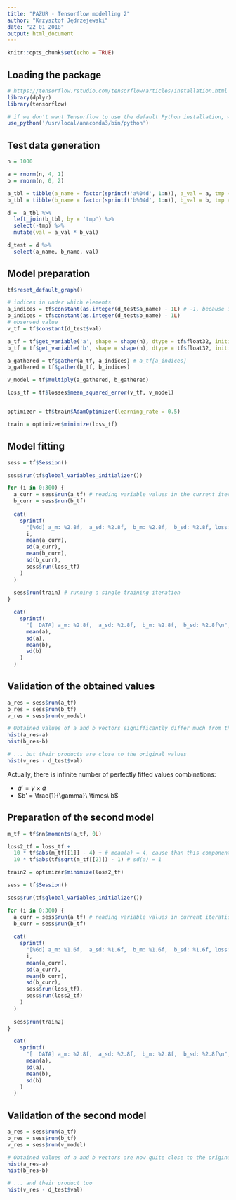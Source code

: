 ```yaml
---
title: "PAZUR - Tensorflow modelling 2"
author: "Krzysztof Jędrzejewski"
date: "22 01 2018"
output: html_document
---
```


```r
knitr::opts_chunk$set(echo = TRUE)
```

## Loading the package

```r
# https://tensorflow.rstudio.com/tensorflow/articles/installation.html
library(dplyr)
library(tensorflow)

# if we don't want Tensorflow to use the default Python installation, we need to specify exact location
use_python('/usr/local/anaconda3/bin/python')
```

## Test data generation

```r
n = 1000

a = rnorm(n, 4, 1)
b = rnorm(n, 0, 2)

a_tbl = tibble(a_name = factor(sprintf('a%04d', 1:n)), a_val = a, tmp = 1)
b_tbl = tibble(b_name = factor(sprintf('b%04d', 1:n)), b_val = b, tmp = 1)

d =  a_tbl %>%
  left_join(b_tbl, by = 'tmp') %>%
  select(-tmp) %>%
  mutate(val = a_val * b_val)

d_test = d %>%
  select(a_name, b_name, val)
```


## Model preparation

```r
tf$reset_default_graph()

# indices in under which elements
a_indices = tf$constant(as.integer(d_test$a_name) - 1L) # -1, because in Python first element index is 0, not 1
b_indices = tf$constant(as.integer(d_test$b_name) - 1L)
# observed value
v_tf = tf$constant(d_test$val)

a_tf = tf$get_variable('a', shape = shape(n), dtype = tf$float32, initializer = tf$random_normal_initializer())
b_tf = tf$get_variable('b', shape = shape(n), dtype = tf$float32, initializer = tf$random_normal_initializer())

a_gathered = tf$gather(a_tf, a_indices) # a_tf[a_indices]
b_gathered = tf$gather(b_tf, b_indices)

v_model = tf$multiply(a_gathered, b_gathered)

loss_tf = tf$losses$mean_squared_error(v_tf, v_model)


optimizer = tf$train$AdamOptimizer(learning_rate = 0.5)

train = optimizer$minimize(loss_tf)
```

## Model fitting

```r
sess = tf$Session()

sess$run(tf$global_variables_initializer())

for (i in 0:300) {
  a_curr = sess$run(a_tf) # reading variable values in the current iteration
  b_curr = sess$run(b_tf)
  
  cat(
    sprintf(
      "[%6d] a_m: %2.8f,  a_sd: %2.8f,  b_m: %2.8f,  b_sd: %2.8f, loss: %2.12f\n",
      i,
      mean(a_curr), 
      sd(a_curr),
      mean(b_curr),
      sd(b_curr),
      sess$run(loss_tf)
    )
  )
  
  sess$run(train) # running a single training iteration
}

  cat(
    sprintf(
      "[  DATA] a_m: %2.8f,  a_sd: %2.8f,  b_m: %2.8f,  b_sd: %2.8f\n",
      mean(a), 
      sd(a),
      mean(b),
      sd(b)
    )
  )
```

## Validation of the obtained values

```r
a_res = sess$run(a_tf)
b_res = sess$run(b_tf)
v_res = sess$run(v_model)

# Obtained values of a and b vectors signifficantly differ much from the original values
hist(a_res-a)
hist(b_res-b)

# ... but their products are close to the original values
hist(v_res - d_test$val)

```

Actually, there is infinite number of perfectly fitted values combinations:

* $a' = \gamma\ \times\ a$
* $b' = \frac{1}{\gamma}\ \times\ b$

## Preparation of the second model

```r
m_tf = tf$nn$moments(a_tf, 0L)

loss2_tf = loss_tf +
  10 * tf$abs(m_tf[[1]] - 4) + # mean(a) = 4, cause than this component value is the lowest
  10 * tf$abs(tf$sqrt(m_tf[[2]]) - 1) # sd(a) = 1

train2 = optimizer$minimize(loss2_tf)
```

```r
sess = tf$Session()

sess$run(tf$global_variables_initializer())

for (i in 0:300) {
  a_curr = sess$run(a_tf) # reading variable values in current iterations
  b_curr = sess$run(b_tf)
  
  cat(
    sprintf(
      "[%6d] a_m: %1.6f,  a_sd: %1.6f,  b_m: %1.6f,  b_sd: %1.6f, loss: %2.6f, loss2: %2.6f\n",
      i,
      mean(a_curr), 
      sd(a_curr),
      mean(b_curr),
      sd(b_curr),
      sess$run(loss_tf),
      sess$run(loss2_tf)
    )
  )
  
  sess$run(train2)
}

  cat(
    sprintf(
      "[  DATA] a_m: %2.8f,  a_sd: %2.8f,  b_m: %2.8f,  b_sd: %2.8f\n",
      mean(a), 
      sd(a),
      mean(b),
      sd(b)
    )
  )
```

## Validation of the second model

```r
a_res = sess$run(a_tf)
b_res = sess$run(b_tf)
v_res = sess$run(v_model)

# Obtained values of a and b vectors are now quite close to the original values
hist(a_res-a)
hist(b_res-b)

# ... and their product too
hist(v_res - d_test$val)
```